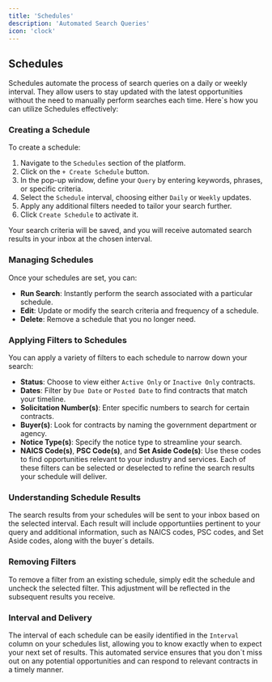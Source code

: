 ```yaml
---
title: 'Schedules'
description: 'Automated Search Queries'
icon: 'clock'
---
```

## Schedules

Schedules automate the process of search queries on a daily or weekly interval. They allow users to stay updated with the latest opportunities without the need to manually perform searches each time. Here`s how you can utilize Schedules effectively:

### Creating a Schedule

To create a schedule:

1. Navigate to the `Schedules` section of the platform.
2. Click on the `+ Create Schedule` button.
3. In the pop-up window, define your `Query` by entering keywords, phrases, or specific criteria.
4. Select the `Schedule` interval, choosing either `Daily` or `Weekly` updates.
5. Apply any additional filters needed to tailor your search further.
6. Click `Create Schedule` to activate it.

Your search criteria will be saved, and you will receive automated search results in your inbox at the chosen interval.

### Managing Schedules

Once your schedules are set, you can:

- **Run Search**: Instantly perform the search associated with a particular schedule.
- **Edit**: Update or modify the search criteria and frequency of a schedule.
- **Delete**: Remove a schedule that you no longer need.

### Applying Filters to Schedules

You can apply a variety of filters to each schedule to narrow down your search:
- **Status**: Choose to view either `Active Only` or `Inactive Only` contracts.
- **Dates**: Filter by `Due Date` or `Posted Date` to find contracts that match your timeline.
- **Solicitation Number(s)**: Enter specific numbers to search for certain contracts.
- **Buyer(s)**: Look for contracts by naming the government department or agency.
- **Notice Type(s)**: Specify the notice type to streamline your search.
- **NAICS Code(s)**, **PSC Code(s)**, and **Set Aside Code(s)**: Use these codes to find opportunities relevant to your industry and services.
Each of these filters can be selected or deselected to refine the search results your schedule will deliver.

### Understanding Schedule Results
The search results from your schedules will be sent to your inbox based on the selected interval. Each result will include opportuntiies pertinent to your query and additional information, such as NAICS codes, PSC codes, and Set Aside codes, along with the buyer`s details.

### Removing Filters

To remove a filter from an existing schedule, simply edit the schedule and uncheck the selected filter. This adjustment will be reflected in the subsequent results you receive.

### Interval and Delivery

The interval of each schedule can be easily identified in the `Interval` column on your schedules list, allowing you to know exactly when to expect your next set of results. This automated service ensures that you don`t miss out on any potential opportunities and can respond to relevant contracts in a timely manner.
